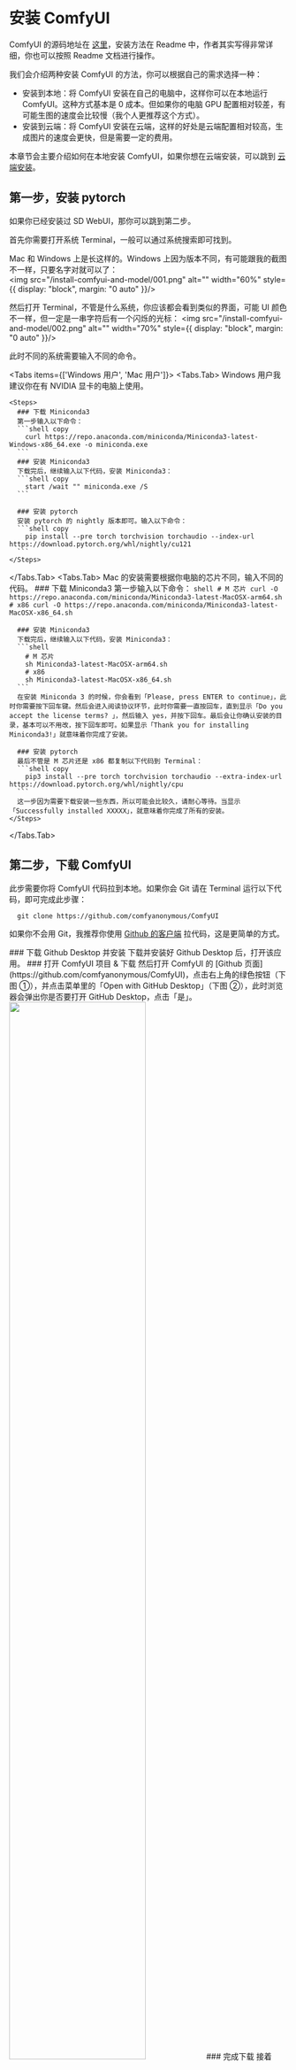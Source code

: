 
# 安装 ComfyUI

ComfyUI 的源码地址在 [这里](https://github.com/comfyanonymous/ComfyUI)，安装方法在 Readme 中，作者其实写得非常详细，你也可以按照 Readme 文档进行操作。

我们会介绍两种安装 ComfyUI 的方法，你可以根据自己的需求选择一种：
* 安装到本地：将 ComfyUI 安装在自己的电脑中，这样你可以在本地运行 ComfyUI。这种方式基本是 0 成本。但如果你的电脑 GPU 配置相对较差，有可能生图的速度会比较慢（我个人更推荐这个方式）。
* 安装到云端：将 ComfyUI 安装在云端，这样的好处是云端配置相对较高，生成图片的速度会更快，但是需要一定的费用。

本章节会主要介绍如何在本地安装 ComfyUI，如果你想在云端安装，可以跳到 [云端安装]()。


## 第一步，安装 pytorch
<Callout type="info">
  如果你已经安装过 SD WebUI，那你可以跳到第二步。
</Callout>

首先你需要打开系统 Terminal，一般可以通过系统搜索即可找到。

Mac 和 Windows 上是长这样的。Windows 上因为版本不同，有可能跟我的截图不一样，只要名字对就可以了：
<br/>
<PhotoProvider>
  <PhotoView src="/install-comfyui-and-model/001.png">
      <img src="/install-comfyui-and-model/001.png" alt="" width="60%" style={{ display: "block", margin: "0 auto" }}/>
  </PhotoView>
</PhotoProvider>

然后打开 Terminal，不管是什么系统，你应该都会看到类似的界面，可能 UI 颜色不一样，但一定是一串字符后有一个闪烁的光标：
<PhotoProvider>
  <PhotoView src="/install-comfyui-and-model/002.png">
      <img src="/install-comfyui-and-model/002.png" alt="" width="70%" style={{ display: "block", margin: "0 auto" }}/>
  </PhotoView>
</PhotoProvider>

此时不同的系统需要输入不同的命令。

<Tabs items={['Windows 用户', 'Mac 用户']}>
  <Tabs.Tab>
    Windows 用户我建议你在有 NVIDIA 显卡的电脑上使用。

    <Steps>
      ### 下载 Miniconda3
      第一步输入以下命令：
      ```shell copy
        curl https://repo.anaconda.com/miniconda/Miniconda3-latest-Windows-x86_64.exe -o miniconda.exe
      ```
      ### 安装 Miniconda3
      下载完后，继续输入以下代码，安装 Miniconda3：
      ```shell copy
        start /wait "" miniconda.exe /S
      ```

      ### 安装 pytorch
      安装 pytorch 的 nightly 版本即可。输入以下命令：
      ```shell copy
        pip install --pre torch torchvision torchaudio --index-url https://download.pytorch.org/whl/nightly/cu121
      ```
    </Steps>
  </Tabs.Tab>
  <Tabs.Tab>
    Mac 的安装需要根据你电脑的芯片不同，输入不同的代码。
    <Steps>
      ### 下载 Miniconda3
      第一步输入以下命令：
      ```shell
      # M 芯片
      curl -O https://repo.anaconda.com/miniconda/Miniconda3-latest-MacOSX-arm64.sh
      # x86
      curl -O https://repo.anaconda.com/miniconda/Miniconda3-latest-MacOSX-x86_64.sh
      ```
      
      ### 安装 Miniconda3
      下载完后，继续输入以下代码，安装 Miniconda3：
      ```shell
        # M 芯片
        sh Miniconda3-latest-MacOSX-arm64.sh
        # x86
        sh Miniconda3-latest-MacOSX-x86_64.sh
      ```
      在安装 Miniconda 3 的时候，你会看到「Please, press ENTER to continue」，此时你需要按下回车键。然后会进入阅读协议环节，此时你需要一直按回车，直到显示「Do you accept the license terms? 」，然后输入 yes，并按下回车。最后会让你确认安装的目录，基本可以不用改，按下回车即可。如果显示「Thank you for installing Miniconda3!」就意味着你完成了安装。

      ### 安装 pytorch
      最后不管是 M 芯片还是 x86 都复制以下代码到 Terminal：
      ```shell copy
        pip3 install --pre torch torchvision torchaudio --extra-index-url https://download.pytorch.org/whl/nightly/cpu
      ```
      这一步因为需要下载安装一些东西，所以可能会比较久，请耐心等待。当显示「Successfully installed XXXXX」，就意味着你完成了所有的安装。
    </Steps>

    
  </Tabs.Tab>
</Tabs>

<Subscribe />

## 第二步，下载  ComfyUI
此步需要你将 ComfyUI 代码拉到本地。如果你会 Git 请在 Terminal 运行以下代码，即可完成此步骤：
```shell copy
  git clone https://github.com/comfyanonymous/ComfyUI
```

如果你不会用 Git，我推荐你使用 [Github 的客户端](https://desktop.github.com/) 拉代码，这是更简单的方式。

<Steps>
  ### 下载 Github Desktop 并安装
  下载并安装好 Github Desktop 后，打开该应用。
  ### 打开 ComfyUI 项目 & 下载
  然后打开 ComfyUI 的 [Github 页面](https://github.com/comfyanonymous/ComfyUI)，点击右上角的绿色按钮（下图 ①），并点击菜单里的「Open with GitHub Desktop」（下图 ②），此时浏览器会弹出你是否要打开 GitHub Desktop，点击「是」。
  <PhotoProvider>
    <PhotoView src="/install-comfyui-and-model/003.png">
        <img src="/install-comfyui-and-model/003.png" alt="" width="70%" style={{ display: "block", margin: "0 auto" }}/>
    </PhotoView>
  </PhotoProvider>
  ### 完成下载
  接着 GitHub Desktop 会让你选择一个保存位置，你可以按需调整，然后点击确定。Github Desktop 会同步云端的代码到本地，如果你看到下方这样的界面，这就意味着你已经完成了代码同步。
  <PhotoProvider>
    <PhotoView src="/install-comfyui-and-model/004.png">
        <img src="/install-comfyui-and-model/004.png" alt="" width="70%" style={{ display: "block", margin: "0 auto" }}/>
    </PhotoView>
  </PhotoProvider>
</Steps>

## 第三步，安装依赖
下载好代码后，需要安装依赖。有两种方法安装依赖。

<Tabs items={['VS Code 方法（推荐）', 'Terminal 方法']}>
  <Tabs.Tab>
    如果你安装过 [Visual Studio Code](https://code.visualstudio.com/)，那你只需要：
    <Steps>
      ### 打开项目文件夹
      在 Github Desktop 上点击「Open in Visual Studio Code」按钮。此时 VS Code 会打开。
      ### 打开 VS Code Terminal
      接着你需要点击 VS Code 右上角的第二个 icon，然后你会在软件底部看到一个类似你之前在 Terminal 里看到的命令输入界面。
      <PhotoProvider>
        <PhotoView src="/install-comfyui-and-model/005.png">
            <img src="/install-comfyui-and-model/005.png" alt="" width="70%" style={{ display: "block", margin: "0 auto" }}/>
        </PhotoView>
      </PhotoProvider>
      ### 输入命令
      最后一步你需要在底部 Terminal 输入以下命令，并点击回车：
      ```shell
      # 如果遇到网络问题看后面的 Q&A
      pip install -r requirements.txt
      ```
      <Callout type="warning" emoji="⚠️">
        你有可能会遇到如 pip 安装的报错，那此时你可以尝试下 pip3：
        ```shell copy
        pip3 install -r requirements.txt
        ```
      </Callout>
    </Steps>
  </Tabs.Tab>
  <Tabs.Tab>
    如果你没有安装 VS Code 也不想安装，那你可以实用 Terminal 安装这些依赖。你只需要按照以下步骤进行：
    <Steps>
      ### 打开项目文件夹
      在 Github Desktop 上点击「Show in Finder」按钮，如果是 Win 则是「Show in Explorer」按钮。
      ### 找到项目文件夹的路径
      此时 Finder 会打开 ComfyUI 的文件夹，你需要在空白处点击右键，然后点击 Get Info（或者是类似「文件夹信息」之类的按钮）。然后你会在新的窗口看到此文件夹的位置信息，类似下图所示。Win 的用户可以直接在文件夹的导航处看到这个位置信息。框选并复制这串个信息。你复制的信息应该是一些斜杠加字符，比如我的是这样的：/Users/jimmywang/Documents/GitHub
      <PhotoProvider>
        <PhotoView src="/install-comfyui-and-model/006.png">
            <img src="/install-comfyui-and-model/006.png" alt="" width="40%" style={{ display: "block", margin: "0 auto" }}/>
        </PhotoView>
      </PhotoProvider>
      ### cd 到项目文件夹
      打开 Terminal 输入 cd，然后空格，接着黏贴上一步复制好的代码。然后需要注意，此时你还需要在最后补上 ComfyUI 然后按下回车，如果顺利的话，会是这样：
      <PhotoProvider>
        <PhotoView src="/install-comfyui-and-model/007.png">
            <img src="/install-comfyui-and-model/007.png" alt="" width="70%" style={{ display: "block", margin: "0 auto" }}/>
        </PhotoView>
      </PhotoProvider>
      ### 输入命令
      最后一步你需要在那里输入以下代码，并点击回车：
      ```shell
      # 如果遇到网络问题看后面的 Q&A
      pip install -r requirements.txt
      ```
      <Callout type="warning" emoji="⚠️">
        你有可能会遇到如 pip 安装的报错，那此时你可以尝试下 pip3：
        ```shell copy
        pip3 install -r requirements.txt
        ```
      </Callout>
    </Steps>
  </Tabs.Tab>
</Tabs>

不管使用哪种方法，你应该都会在最后看到「Successfully installed XXXXX」这就意味着你完成了安装。

## 第四步，启动服务

不管你在上一步是用 VS Code 运行，还是在 Terminal 里运行，你都可以继续输入以下代码：

```shell copy
  python main.py
```
<Callout type="warning" emoji="⚠️">
  这一步，如果你想让 ComfyUI 运行得更快，可以输入以下代码：

  ```shell copy
    python main.py --force-fp16
  ```
  
  另外，如果你遇到类似上一步的报错问题，可以尝试用 python3：
  ```shell copy
    python3 main.py
  ``` 
</Callout>

当你看到「To see the GUI go to: http://127.0.0.1:8188」，
就意味着你已经完成了 ComfyUI 的安装，并成功运行。此时你只需要在浏览器里复制黏贴下方地址即可：

```shell copy
  http://127.0.0.1:8188/ 
```
你应该能看到以下界面。恭喜你，ComfyUI 已经安装好了。但此时还没法运行 Stable DIffusion 生图。你还需要下载关键的模型，在下一章我会教大家如何下载并安装所需的模型。
<br/>
<PhotoProvider>
  <PhotoView src="/install-comfyui-and-model/008.png">
      <img src="/install-comfyui-and-model/008.png" alt="" width="80%" style={{ display: "block", margin: "0 auto" }}/>
  </PhotoView>
</PhotoProvider>

### Q&A

**Q: 在终端命令行无法下载内容该怎么办？**

这是因为网络没有做到终端 FanQiang，终端 FanQiang 需要配置好代理。
```shell
# 具体端口要根据自己的 FanQiang 服务来看，最好把这个配置到默认的终端启动项里边
export https_proxy=http://127.0.0.1:7890 http_proxy=http://127.0.0.1:7890 all_proxy=socks5://127.0.0.1:7890
```


<Subscribe />

